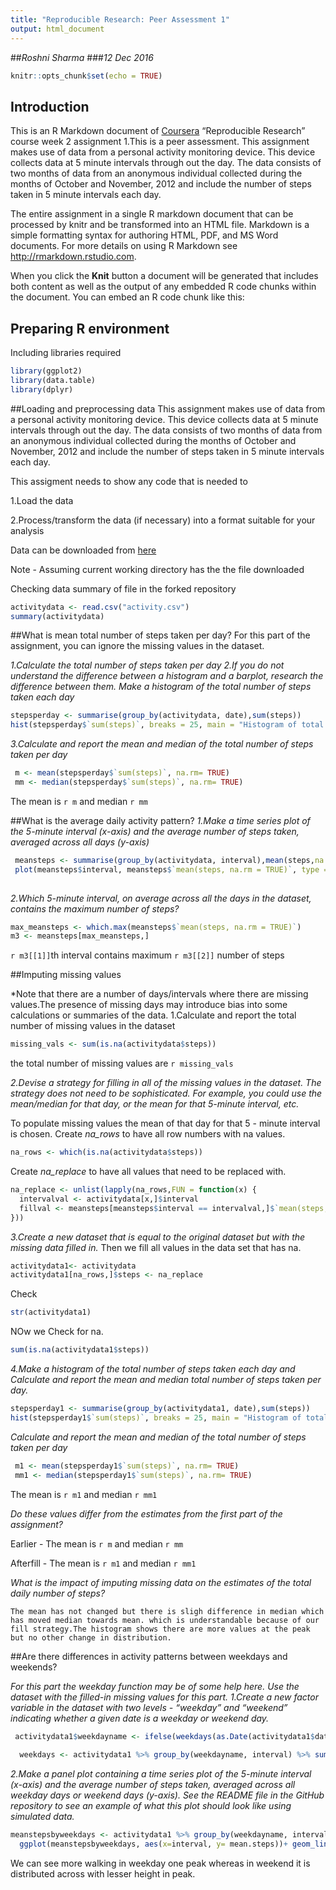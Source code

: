 ```yaml
---
title: "Reproducible Research: Peer Assessment 1"
output: html_document
---
```


##*Roshni Sharma*
###*12 Dec 2016*

```r
knitr::opts_chunk$set(echo = TRUE)
```

## Introduction

This is an R Markdown document of [Coursera](http://www.coursera.com/) "Reproducible Research" course week 2 assignment 1.This is a peer assessment. This assignment makes use of data from a personal activity monitoring device. This device collects data at 5 minute intervals through out the day. The data consists of two months of data from an anonymous individual collected during the months of October and November, 2012 and include the number of steps taken in 5 minute intervals each day.

The entire assignment in a single R markdown document that can be processed by knitr and be transformed into an HTML file.
Markdown is a simple formatting syntax for authoring HTML, PDF, and MS Word documents. For more details on using R Markdown see <http://rmarkdown.rstudio.com>.

When you click the **Knit** button a document will be generated that includes both content as well as the output of any embedded R code chunks within the document. You can embed an R code chunk like this:


## Preparing R environment

Including libraries required

```r
library(ggplot2)
library(data.table)
library(dplyr)
```
##Loading and preprocessing data
This assignment makes use of data from a personal activity monitoring device. This device collects data at 5 minute intervals through out the day. The data consists of two months of data from an anonymous individual collected during the months of October and November, 2012 and include the number of steps taken in 5 minute intervals each day.

This assigment needs to show any code that is needed to
 
  1.Load the data
 
  2.Process/transform the data (if necessary) into a format suitable for your analysis

Data can be downloaded from [here](https://d396qusza40orc.cloudfront.net/repdata%2Fdata%2Factivity.zip)

Note - Assuming current working directory has the the file downloaded

Checking data summary of file in the forked repository
```r
activitydata <- read.csv("activity.csv")
summary(activitydata)
```
##What is mean total number of steps taken per day?
For this part of the assignment, you can ignore the missing values in the dataset.

*1.Calculate the total number of steps taken per day  2.If you do not understand the difference between a histogram and a barplot, research the difference between them. Make a histogram of the total number of steps taken each day*


```r
stepsperday <- summarise(group_by(activitydata, date),sum(steps))
hist(stepsperday$`sum(steps)`, breaks = 25, main = "Histogram of total steps per day")
```

*3.Calculate and report the mean and median of the total number of steps taken per day*
```r
 m <- mean(stepsperday$`sum(steps)`, na.rm= TRUE)
 mm <- median(stepsperday$`sum(steps)`, na.rm= TRUE)
 ```
The mean is `r m` and median `r mm`  

##What is the average daily activity pattern?
*1.Make a time series plot of the 5-minute interval (x-axis) and the average number of steps taken, averaged across all days (y-axis)*
```r
 meansteps <- summarise(group_by(activitydata, interval),mean(steps,na.rm= TRUE))
 plot(meansteps$interval, meansteps$`mean(steps, na.rm = TRUE)`, type = "l", xlab = "5 Minute Interval", ylab = "Average steps taken", main = "Daily activity pattern")
 
```
 
 
*2.Which 5-minute interval, on average across all the days in the dataset, contains the maximum number of steps?*
```r
max_meansteps <- which.max(meansteps$`mean(steps, na.rm = TRUE)`)
m3 <- meansteps[max_meansteps,]
```
`r m3[[1]]`th interval contains maximum `r m3[[2]]` number of steps

##Imputing missing values

*Note that there are a number of days/intervals where there are missing values.The presence of missing days may introduce bias into some calculations or summaries of the data.
1.Calculate and report the total number of missing values in the dataset 

```r
missing_vals <- sum(is.na(activitydata$steps))
```
the total number of missing values are `r missing_vals`

*2.Devise a strategy for filling in all of the missing values in the dataset. The strategy does not need to be sophisticated. For example, you could use the mean/median for that day, or the mean for that 5-minute interval, etc.*

To populate missing values the mean of that day for that 5 - minute interval is chosen.
Create *na_rows* to have all row numbers with na values. 
```r
na_rows <- which(is.na(activitydata$steps))
```
Create *na_replace* to have all values that need to be replaced with. 
```r
na_replace <- unlist(lapply(na_rows,FUN = function(x) {
  intervalval <- activitydata[x,]$interval
  fillval <- meansteps[meansteps$interval == intervalval,]$`mean(steps, na.rm = TRUE)`
}))
```
*3.Create a new dataset that is equal to the original dataset but with the missing data filled in.*
Then we fill all values in the data set that has na.
```r
activitydata1<- activitydata
activitydata1[na_rows,]$steps <- na_replace
```
Check 
```r
str(activitydata1)
```
NOw we Check for na.
```r
sum(is.na(activitydata1$steps))
```

*4.Make a histogram of the total number of steps taken each day and Calculate and report the mean and median total number of steps taken per day.*
```r
stepsperday1 <- summarise(group_by(activitydata1, date),sum(steps))
hist(stepsperday1$`sum(steps)`, breaks = 25, main = "Histogram of total steps per day")
```
*Calculate and report the mean and median of the total number of steps taken per day*
```r
 m1 <- mean(stepsperday1$`sum(steps)`, na.rm= TRUE)
 mm1 <- median(stepsperday1$`sum(steps)`, na.rm= TRUE)
```
The mean is `r m1` and median `r mm1`  

*Do these values differ from the estimates from the first part of the assignment?*  
    
  Earlier   - The mean is `r m` and median `r mm` 
   
  Afterfill - The mean is `r m1` and median `r mm1`  

*What is the impact of imputing missing data on the estimates of the total daily number of steps?*

    The mean has not changed but there is sligh difference in median which has moved median towards mean. which is understandable because of our fill strategy.The histogram shows there are more values at the peak but no other change in distribution.
    
##Are there differences in activity patterns between weekdays and weekends?

*For this part the weekday function may be of some help here. Use the dataset with the filled-in missing values for this part.  1.Create a new factor variable in the dataset with two levels - "weekday" and "weekend" indicating whether a given date is a weekday or weekend day.*

```r
 activitydata1$weekdayname <- ifelse(weekdays(as.Date(activitydata1$date))=="Saturday" | weekdays(as.Date(activitydata1$date))=="Sunday", "weekend", "weekday")
  
  weekdays <- activitydata1 %>% group_by(weekdayname, interval) %>% summarise(mean.steps=mean(steps))
```

*2.Make a panel plot containing a time series plot of the 5-minute interval (x-axis) and the average number of steps taken, averaged across all weekday days or weekend days (y-axis). See the README file in the GitHub repository to see an example of what this plot should look like using simulated data.*

```r
meanstepsbyweekdays <- activitydata1 %>% group_by(weekdayname, interval) %>% summarise(mean.steps=mean(steps))
  ggplot(meanstepsbyweekdays, aes(x=interval, y= mean.steps))+ geom_line(color = "red")+facet_wrap(~ weekdayname, nrow=2, ncol=1)+labs(x="Interval",y="Average steps taken")
```
 
 We can see more walking in weekday one peak whereas in weekend it is distributed across with lesser height in peak.
   

